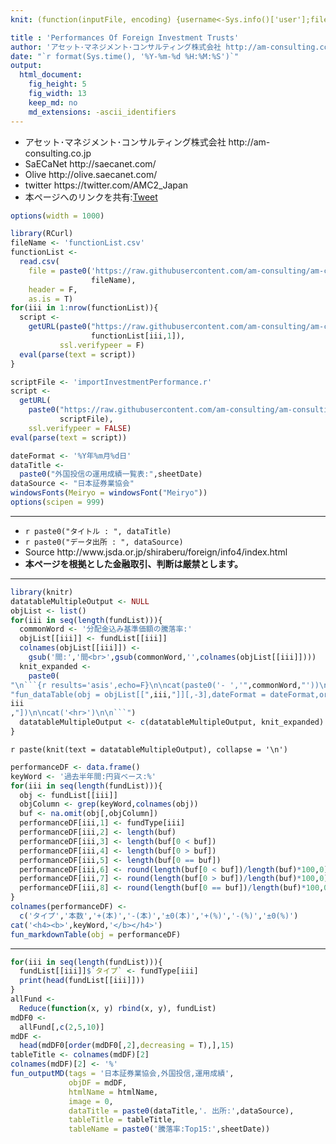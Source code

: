 ```yaml
---
knit: (function(inputFile, encoding) {username<-Sys.info()['user'];fileName<-'defaultPath.csv';pathToFile <-paste0('C:/Users/', username,'/Desktop/pathToCSV/');setwd(pathToFile);buf0<-read.csv(fileName,header = F,skip = 0,stringsAsFactor = F,check.names = F,fileEncoding = 'utf-8');timeStamp<-format(Sys.time(),'%Y%m%d%H%M%S');htmlName<-'InvestmentPerformance';rmarkdown::render(inputFile, encoding = encoding, output_file = paste0('C:/Users/',username,buf0[2,1],'charts/','am-consulting.co.jp-',htmlName,'.html')) })

title : 'Performances Of Foreign Investment Trusts'
author: 'アセット･マネジメント･コンサルティング株式会社 http://am-consulting.co.jp'
date: "`r format(Sys.time(), '%Y-%m-%d %H:%M:%S')`"
output: 
  html_document:
    fig_height: 5
    fig_width: 13
    keep_md: no
    md_extensions: -ascii_identifiers 
---
```

<link href="http://knowledgevault.saecanet.com/components/rmarkdown-html.css" rel="stylesheet">
<script src="http://knowledgevault.saecanet.com/components/JavascriptCode.js"></script>
<style>.main-container {max-width : 1300px;}</style>
<style>table:not(#amcc) {font-size: 85%;}</style>

- アセット･マネジメント･コンサルティング株式会社 http://am-consulting.co.jp
- SaECaNet http://saecanet.com/
- Olive http://olive.saecanet.com/
- twitter https://twitter.com/AMC2_Japan
- 本ページへのリンクを共有:<a href="https://twitter.com/share" class="twitter-share-button" data-via="AMC2_Japan" data-size="large">Tweet</a> <script>!function(d,s,id){var js,fjs=d.getElementsByTagName(s)[0],p=/^http:/.test(d.location)?'http':'https';if(!d.getElementById(id)){js=d.createElement(s);js.id=id;js.src=p+'://platform.twitter.com/widgets.js';fjs.parentNode.insertBefore(js,fjs);}}(document, 'script', 'twitter-wjs');</script>

```r
options(width = 1000)
```

```r
library(RCurl)
fileName <- 'functionList.csv'
functionList <-
  read.csv(
    file = paste0('https://raw.githubusercontent.com/am-consulting/am-consulting.github.io/master/csv/',
                  fileName),
    header = F,
    as.is = T)
for(iii in 1:nrow(functionList)){
  script <- 
    getURL(paste0("https://raw.githubusercontent.com/am-consulting/am-consulting.github.io/master/", 
                  functionList[iii,1]),
           ssl.verifypeer = F)
  eval(parse(text = script))
}
```

```r
scriptFile <- 'importInvestmentPerformance.r'
script <-
  getURL(
    paste0("https://raw.githubusercontent.com/am-consulting/am-consulting.github.io/master/",
           scriptFile),
    ssl.verifypeer = FALSE)
eval(parse(text = script))
```

```r
dateFormat <- '%Y年%m月%d日'
dataTitle <- 
  paste0("外国投信の運用成績一覧表:",sheetDate)
dataSource <- "日本証券業協会"
windowsFonts(Meiryo = windowsFont("Meiryo"))
options(scipen = 999)
```

***

- `r paste0("タイトル : ", dataTitle)`
- `r paste0("データ出所 : ", dataSource)`
- Source http://www.jsda.or.jp/shiraberu/foreign/info4/index.html
- <b>本ページを根拠とした金融取引、判断は厳禁とします。</b>

***

```r
library(knitr)
datatableMultipleOutput <- NULL
objList <- list()
for(iii in seq(length(fundList))){
  commonWord <- '分配金込み基準価額の騰落率:'
  objList[[iii]] <- fundList[[iii]]
  colnames(objList[[iii]]) <- 
    gsub('間:','間<br>',gsub(commonWord,'',colnames(objList[[iii]])))
  knit_expanded <-
    paste0(
"\n```{r results='asis',echo=F}\n\ncat(paste0('- ','",commonWord,"'))\n\n",
"fun_dataTable(obj = objList[[",iii,"]][,-3],dateFormat = dateFormat,orderDirection = 'asc',leftcolumns = -1,title = fundType[", 
iii 
,"])\n\ncat('<hr>')\n\n```")
  datatableMultipleOutput <- c(datatableMultipleOutput, knit_expanded)
}
```

`r paste(knit(text = datatableMultipleOutput), collapse = '\n')`

```r
performanceDF <- data.frame()
keyWord <- '過去半年間:円貨ベース:%'
for(iii in seq(length(fundList))){
  obj <- fundList[[iii]]
  objColumn <- grep(keyWord,colnames(obj))
  buf <- na.omit(obj[,objColumn])
  performanceDF[iii,1] <- fundType[iii]
  performanceDF[iii,2] <- length(buf)
  performanceDF[iii,3] <- length(buf[0 < buf])
  performanceDF[iii,4] <- length(buf[0 > buf])
  performanceDF[iii,5] <- length(buf[0 == buf])
  performanceDF[iii,6] <- round(length(buf[0 < buf])/length(buf)*100,0)
  performanceDF[iii,7] <- round(length(buf[0 > buf])/length(buf)*100,0)
  performanceDF[iii,8] <- round(length(buf[0 == buf])/length(buf)*100,0)
}
colnames(performanceDF) <-
  c('タイプ','本数','+(本)','-(本)','±0(本)','+(%)','-(%)','±0(%)')
cat('<h4><b>',keyWord,'</b></h4>')
fun_markdownTable(obj = performanceDF)
```

***

```r
for(iii in seq(length(fundList))){
  fundList[[iii]]$`タイプ` <- fundType[iii]
  print(head(fundList[[iii]]))
}
allFund <- 
  Reduce(function(x, y) rbind(x, y), fundList)
mdDF0 <-
  allFund[,c(2,5,10)]
mdDF <-
  head(mdDF0[order(mdDF0[,2],decreasing = T),],15)
tableTitle <- colnames(mdDF)[2] 
colnames(mdDF)[2] <- '%'
fun_outputMD(tags = '日本証券業協会,外国投信,運用成績',
             objDF = mdDF,
             htmlName = htmlName,
             image = 0,
             dataTitle = paste0(dataTitle,'. 出所:',dataSource),
             tableTitle = tableTitle,
             tableName = paste0('騰落率:Top15:',sheetDate))
```

<script>MakeNegative();</script>
<script>
  (function(i,s,o,g,r,a,m){i['GoogleAnalyticsObject']=r;i[r]=i[r]||function(){
  (i[r].q=i[r].q||[]).push(arguments)},i[r].l=1*new Date();a=s.createElement(o),
  m=s.getElementsByTagName(o)[0];a.async=1;a.src=g;m.parentNode.insertBefore(a,m)
  })(window,document,'script','https://www.google-analytics.com/analytics.js','ga');

  ga('create', 'UA-3077339-5', 'auto');
  ga('send', 'pageview');

</script>
